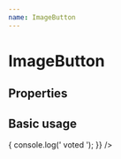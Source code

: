 ```yaml
---
name: ImageButton
---
```



# ImageButton

## Properties

<Props of={ImageButton} />

## Basic usage

<Playground>
  <ImageButton
    imageSrc="http://stump.zackrose.net/images/voting_ballot.png"
    text="My Voting Ballot"
    onClick={() => {
      console.log(' voted ');
    }}
  />
</Playground>

